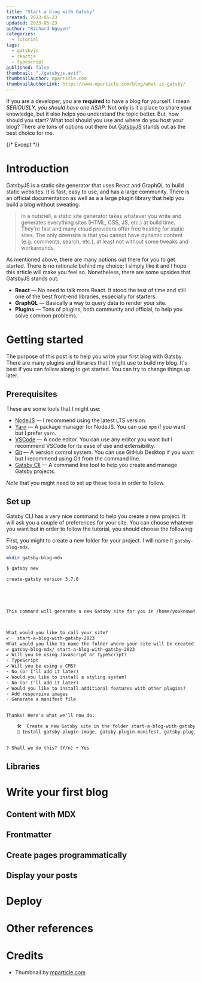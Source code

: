 ```yaml
---
title: "Start a blog with Gatsby"
created: 2023-05-23
updated: 2023-05-23
author: "Richard Nguyen"
categories:
  - Tutorial
tags:
  - gatsbyjs
  - reactjs
  - typescript
published: false
thumbnail: "./gatsbyjs.avif"
thumbnailAuthor: mparticle.com
thumbnailAuthorLink: https://www.mparticle.com/blog/what-is-gatsby/
---
```


If you are a developer, you are **required** to have a blog for yourself. I mean
_SERIOUSLY, you should have one ASAP_. Not only is it a place to share your
knowledge, but it also helps you understand the topic better. But, how should
you start? What tool should you use and where do you host your blog? There are
tons of options out there but [GatsbyJS](https://www.gatsbyjs.com/) stands out
as the best choice for me.

{/* Except */}

# Introduction

GatsbyJS is a static site generator that uses React and GraphQL to build
static websites. It is fast, easy to use, and has a large community. There is
an official documentation as well as a a large plugin library that help you
build a blog without sweating.

> In a nutshell, a static site generator takes whatever you write and generates
> everything sites (HTML, CSS, JS, etc.) at build time. They're fast and many
> cloud providers offer free hosting for static sites. The only downsite is that
> you cannot have dynamic content (e.g. comments, search, etc.), at least not
> without some tweaks and workarounds.

As mentioned above, there are many options out there for you to get started.
There is no rationale behind my choice; I simply like it and I hope this
article will make you feel so. Nonetheless, there are some upsides that GatsbyJS
stands out:

- **React** &mdash; No need to talk more React. It stood the test of time and
  still one of the best front-end libraries, especially for starters.
- **GraphQL** &mdash; Basically a way to query data to render your site.
- **Plugins** &mdash; Tons of plugins, both community and official, to help you
  solve common problems.

# Getting started

The purpose of this post is to help you write your first blog with Gatsby. There
are many plugins and libraries that I might use to build my blog. It's best if
you can follow along to get started. You can try to change things up later.

## Prerequisites

These are some tools that I might use:

- [NodeJS](https://nodejs.org/en/) &mdash; I recommend using the latest LTS
  version.
- [Yarn](https://yarnpkg.com/) &mdash; A package manager for NodeJS. You can use
  `npm` if you want but I prefer `yarn`.
- [VSCode](https://code.visualstudio.com/) &mdash; A code editor. You can use
  any editor you want but I recommend VSCode for its ease of use and
  extensibility.
- [Git](https://git-scm.com/) &mdash; A version control system. You can use
  GitHub Desktop if you want but I recommend using Git from the command line.
- [Gatsby ClI](https://www.gatsbyjs.com/docs/reference/gatsby-cli/) &mdash; A
  command line tool to help you create and manage Gatsby projects.

_Note_ that you might need to set up these tools in order to follow.

## Set up

Gatsby CLI has a very nice command to help you create a new project. It will ask
you a couple of preferences for your site. You can choose whatever you want but
in order to follow the tutorial, you should choose the following:

First, you might to create a new folder for your project. I will name it `gatsby-blog-mdx`.

```bash
mkdir gatsby-blog-mdx

```

```txt
$ gatsby new

create-gatsby version 3.7.0



                                                                                                     Welcome to Gatsby!

This command will generate a new Gatsby site for you in /home/youknowwhoe/github/gatsby-blog-mdx with the setup you select. Let's answer some questions:



What would you like to call your site?
✔ · start-a-blog-with-gatsby-2023
What would you like to name the folder where your site will be created?
✔ gatsby-blog-mdx/ start-a-blog-with-gatsby-2023
✔ Will you be using JavaScript or TypeScript?
· TypeScript
✔ Will you be using a CMS?
· No (or I'll add it later)
✔ Would you like to install a styling system?
· No (or I'll add it later)
✔ Would you like to install additional features with other plugins?
· Add responsive images
· Generate a manifest file


Thanks! Here's what we'll now do:

    🛠  Create a new Gatsby site in the folder start-a-blog-with-gatsby-2023
    🔌 Install gatsby-plugin-image, gatsby-plugin-manifest, gatsby-plugin-mdx


? Shall we do this? (Y/n) ‣ Yes
```

## Libraries

# Write your first blog

## Content with MDX

## Frontmatter

## Create pages programmatically

## Display your posts

# Deploy

# Other references

# Credits

- Thumbnail by [mparticle.com](https://www.mparticle.com/blog/what-is-gatsby/)
